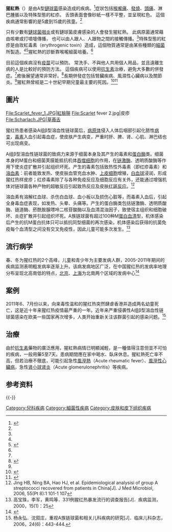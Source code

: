 {{medical}}
{{Infobox medical condition (new)
| name           = Scarlet fever
| image          = Scharlach.JPG
| caption        = 猩紅熱中會出現的{{le|草莓舌|Glossitis#Strawberry_tongue}}
| field          = [[傳染病|傳染病]]
| synonyms       = Scharlach<ref name=CDC2016/>、scarletina<ref name=SOED>{{cite book|title=Shorter Oxford English dictionary|url=https://archive.org/details/shorteroxfordeng0001unse_b7h4|year=2007|publisher=Oxford University Press|location=United Kingdom|isbn=0199206872|pages=3804}}</ref>
| symptoms = [[咽喉痛|咽喉痛]]、[[發燒|發燒]]、頭疼、[[淋巴結腫大|淋巴結腫大]]、特有的皮疹<ref name=CDC2016/>
| complications   = {{le|腎小球腎炎|Glomerulonephritis}}、[[風濕性心臟病|風濕性心臟病]]、[[關節炎|關節炎]]<ref name=CDC2016/>
| onset           = 5-15歲<ref name=CDC2016/>
| duration        =
| causes = [[鏈球菌性咽炎|鏈球菌性咽炎]]、[[A型鏈球菌感染|鏈球菌皮膚感染]]<ref name=CDC2016/>
| risks           = 
| diagnosis = {{le|喉嚨病菌培養|Throat culture}}<ref name=CDC2016/>
| differential    =
| prevention      = [[洗手|洗手]]、不共用個人物品、遠離病人<ref name=CDC2016/>
| treatment = [[抗生素|抗生素]]<ref name=CDC2016/>
| medication      =
| prognosis       = 通常不錯<ref name=Quin1989/>
| frequency       =
| deaths          =
}} 

<!-- Definition and symptoms -->
'''猩紅熱'''（{{lang-en|Scarlet fever}}）是由A型[[鏈球菌|鏈球菌]]感染造成的疾病。<ref name="CDC2016">{{cite web|url=http://www.cdc.gov/Features/ScarletFever/|title=Scarlet Fever: A Group A Streptococcal Infection|accessdate=12 March 2016|date=January 19, 2016|website=Center for Disease Control and Prevention|archive-date=2016-03-12|archive-url=https://web.archive.org/web/20160312083805/http://www.cdc.gov/Features/ScarletFever/|dead-url=no}}</ref>症狀包括[[喉嚨痛|喉嚨痛]]、[[发热|發燒]]、[[頭痛|頭痛]]、淋巴腫脹以及特殊型態的紅疹。<!-- <ref name=CDC2016/> -->舌頭表面會像砂紙一樣不平整，並呈現紅色。<!-- <ref name=CDC2016/> -->這個疾病通常影響的是5歲到15歲的孩童。<ref name="CDC2016" />

<!-- Cause and diagnosis -->
只有少數有[[链球菌性咽炎|鏈球菌咽炎]]或有鏈球菌皮膚感染的人會發生猩紅熱。<!-- <ref name=CDC2016/> -->此病原菌通常藉由咳嗽或打噴嚏傳播，<!-- <ref name=CDC2016/> -->也可以由人跟人、人跟物之間的接觸傳播。<ref name=CDC2016/>特殊型態的紅疹是由玫紅毒素（erythrogenic toxin）造成，這個物質通常是由某些種類的[[细菌|細菌]]所製造。<ref name=CDC2016/><ref>{{cite journal|last1=Ralph|first1=AP|last2=Carapetis|first2=JR|title=Group a streptococcal diseases and their global burden.|journal=Current topics in microbiology and immunology|date=2013|volume=368|pages=1–27|pmid=23242849|doi=10.1007/82_2012_280}}</ref>猩紅熱的診斷靠喉嚨細菌培養。<ref name=CDC2016/>

<!-- Prevention, treatment, and epidemiology -->
目前這個疾病沒有[[疫苗|疫苗]]可以預防。<!-- <ref name=CDC2016/> -->常洗手、不與他人共用個人用品，並且遠離生病的人是比較好的預防方法。<!-- <ref name=CDC2016/> -->這個疾病可以使用[[抗细菌药|抗生素]]治療，避免大多數的併發症。<ref name=CDC2016/>癒後展望通常非常好。<ref name=Quin1989>{{cite journal|last1=Quinn|first1=RW|title=Comprehensive review of morbidity and mortality trends for rheumatic fever, streptococcal disease, and scarlet fever: the decline of rheumatic fever.|journal=Reviews of infectious diseases|date=1989|volume=11|issue=6|pages=928–53|pmid=2690288|doi=10.1093/clinids/11.6.928}}</ref>長期併發症包括腎臟疾病、風濕性心臟病以及關節炎。<ref name=CDC2016/>猩紅熱曾經是二十世紀早期兒童最主要的死因。<ref>{{cite book|last1=Smallman-Raynor|first1=Matthew|title=Atlas of epidemic Britain : a twentieth century picture|date=2012|publisher=Oxford University Press|location=Oxford|isbn=9780199572922|page=48|url=https://books.google.ca/books?id=iMnN4fZrj70C&pg=PA48|access-date=2017-07-08|archive-date=2017-02-14|archive-url=https://web.archive.org/web/20170214073450/https://books.google.ca/books?id=iMnN4fZrj70C&pg=PA48|dead-url=no}}</ref><ref>{{cite book|last1=Smallman-Raynor|first1=Andrew Cliff, Peter Haggett, Matthew|title=World Atlas of Epidemic Diseases|date=2004|publisher=Hodder Education|location=London|isbn=9781444114195|page=76|url=https://books.google.ca/books?id=7WrNBQAAQBAJ&pg=PA76|access-date=2017-07-08|archive-date=2017-02-14|archive-url=https://web.archive.org/web/20170214055650/https://books.google.ca/books?id=7WrNBQAAQBAJ&pg=PA76|dead-url=no}}</ref>

==圖片==
<gallery>
File:Scarlet_fever_1.JPG|紅臉脥
File:Scarlet fever 2.jpg|皮疹
File:Scharlach.JPG|草苺舌
</gallery>

猩红热患者感染A组β型溶血性链球菌后，[[病原体|病原体]]侵入人体后咽部引起化脓性[[病变|病变]]，[[毒素|毒素]]入血引起毒血症，使皮肤产生病变，严重时肝、脾、肾、心肌、淋巴结也可出现病变。

A组β型溶血性链球菌的致病力来源于细菌本身及其产生的毒素和[[蛋白酶|蛋白酶]]类。细菌本身的M蛋白和细菌荚膜能抵抗机体[[吞噬细胞|吞噬细胞]]的作用，在[[链激酶|链激酶]]、透明质酸酶等作用下使炎症扩散并引起组织坏死。产生的毒素包括致热性外毒素（即红疹毒素）和[[溶血素|溶血素]]：前者能致发热、使皮肤血管充血水肿、[[上皮细胞|上皮细胞]]增殖，[[白血球|白血球]]浸润，形成猩红热样皮疹；红疹毒素除了与各种免疫反应及细胞反应有关外，还能通过增强机体对链球菌各种产物的超敏反应引起致热反应及皮肤[[红斑反应|红斑反应]]。<ref>Jing HB, Ning BA, Hao HJ, et al. Epidemiological analysisi of group A streptococci recovered from patients in China[J]. J Med Microbiol, 2006, 55(Pt 8):1 101-1 107</ref> 

溶血素有溶解红血球、杀伤白血球、血小板以及损伤心脏等，而毒素入血后，引起全身毒血症表现，如发热、头晕、头痛等。产生的蛋白酶类包括链激酶、透明质酸酶、链道酶、菸酰胺腺嘌呤二核苷酸酶以及血清混浊因子，致使宿主组织和细胞破坏、炎症扩散并引起组织坏死。A族链球菌有超过100种M[[蛋白血清|蛋白血清]]型，机体感染后产生的抗M蛋白抗体只可以抵抗同型细菌的再次感染，机体感染后获得的抗菌免疫每个血清型之间没有交叉免疫性，因此儿童可能多次发生。<ref>高宝珠，李军，黄鸣等．331例猩红热暴发流行的调查报告[J]．疾病监测，2000，15(1)：25</ref>

==流行病学==
春、冬为猩红热的2个高峰，儿童和青少年为主要发病人群，2005-2011年期间的疾病监测表明粗发病率逐渐上升。该病发病地区广泛，在中国猩红热的发病率地理分布呈现北高南低的特点，[[北京|北京]]、[[上海|上海]]为北南两个区域的发病中心<ref>{{cite journal|title=中国 2005—2011 年猩红热疫情流行病学分析[J] |author=蒋希宏,蒋希宏,隋霞,等.|journal=中国公共卫生|volume=28|issue=6|pages=826-827}}</ref>

==案例==
2011年6、7月份以来，向来毒性温和的猩红热突然肆虐香港并造成两名幼童死亡，这是近十年来猩红热疫情最严重的一年。近年来严重侵袭性A组β型溶血性链球菌感染在欧美一些国家再次增多，人类开始重新关注该群菌引起的感染问题。<ref>杨永弘．沈叙庄，重视A族链球菌和相关儿科疾病的研究[J]．临床儿科杂志，2006，24(6)：443-444.</ref>

==治療==
由於[[抗生素|抗生素]]藥物的廣泛應用，猩紅熱病情已明顯減輕，是一種值得注意但並不可怕的疾病，一般用藥5至7天。患病期間應在家中喝水、臥床休息。猩紅熱死亡率不高，但若治療不徹底，可能引起急性[[風溼熱|風溼熱]]（Acute rheumatic fever）、[[風溼性心臟病|風溼性心臟病]]，急性[[肾小球肾炎|肾小球肾炎]]（Acute glomerulonephritis）等疾病。

==参考资料==
{{reflist}}
{{-}}
{{Gram-positive firmicutes diseases}}

{{Authority control}}
[[Category:兒科疾病|Category:兒科疾病]]
[[Category:細菌性疾病|Category:細菌性疾病]]
[[Category:皮肤和皮下组织疾病|Category:皮肤和皮下组织疾病]]
